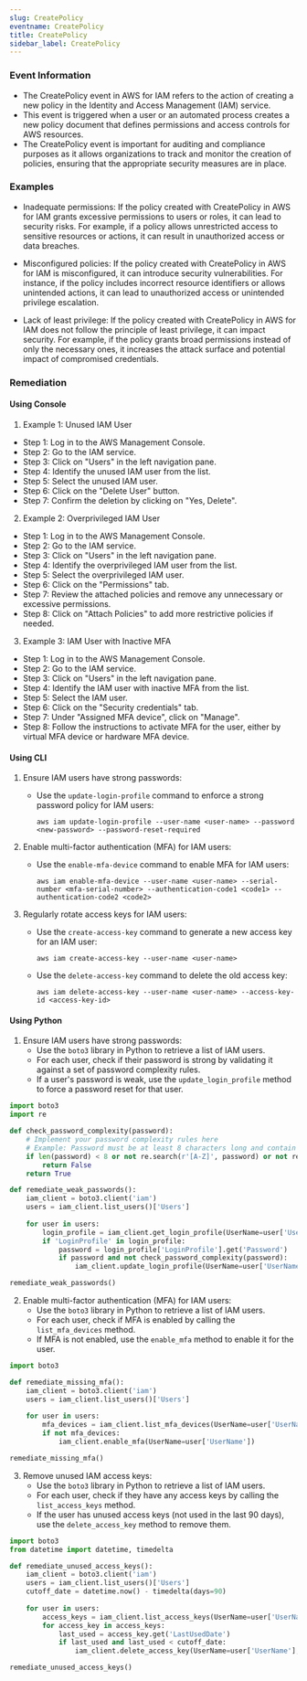 ```yaml
--- 
slug: CreatePolicy
eventname: CreatePolicy
title: CreatePolicy
sidebar_label: CreatePolicy
---
```

                       
### Event Information

- The CreatePolicy event in AWS for IAM refers to the action of creating a new policy in the Identity and Access Management (IAM) service.
- This event is triggered when a user or an automated process creates a new policy document that defines permissions and access controls for AWS resources.
- The CreatePolicy event is important for auditing and compliance purposes as it allows organizations to track and monitor the creation of policies, ensuring that the appropriate security measures are in place.


### Examples

- Inadequate permissions: If the policy created with CreatePolicy in AWS for IAM grants excessive permissions to users or roles, it can lead to security risks. For example, if a policy allows unrestricted access to sensitive resources or actions, it can result in unauthorized access or data breaches.

- Misconfigured policies: If the policy created with CreatePolicy in AWS for IAM is misconfigured, it can introduce security vulnerabilities. For instance, if the policy includes incorrect resource identifiers or allows unintended actions, it can lead to unauthorized access or unintended privilege escalation.

- Lack of least privilege: If the policy created with CreatePolicy in AWS for IAM does not follow the principle of least privilege, it can impact security. For example, if the policy grants broad permissions instead of only the necessary ones, it increases the attack surface and potential impact of compromised credentials.

### Remediation

#### Using Console

1. Example 1: Unused IAM User
- Step 1: Log in to the AWS Management Console.
- Step 2: Go to the IAM service.
- Step 3: Click on "Users" in the left navigation pane.
- Step 4: Identify the unused IAM user from the list.
- Step 5: Select the unused IAM user.
- Step 6: Click on the "Delete User" button.
- Step 7: Confirm the deletion by clicking on "Yes, Delete".

2. Example 2: Overprivileged IAM User
- Step 1: Log in to the AWS Management Console.
- Step 2: Go to the IAM service.
- Step 3: Click on "Users" in the left navigation pane.
- Step 4: Identify the overprivileged IAM user from the list.
- Step 5: Select the overprivileged IAM user.
- Step 6: Click on the "Permissions" tab.
- Step 7: Review the attached policies and remove any unnecessary or excessive permissions.
- Step 8: Click on "Attach Policies" to add more restrictive policies if needed.

3. Example 3: IAM User with Inactive MFA
- Step 1: Log in to the AWS Management Console.
- Step 2: Go to the IAM service.
- Step 3: Click on "Users" in the left navigation pane.
- Step 4: Identify the IAM user with inactive MFA from the list.
- Step 5: Select the IAM user.
- Step 6: Click on the "Security credentials" tab.
- Step 7: Under "Assigned MFA device", click on "Manage".
- Step 8: Follow the instructions to activate MFA for the user, either by virtual MFA device or hardware MFA device.

#### Using CLI

1. Ensure IAM users have strong passwords:
   - Use the `update-login-profile` command to enforce a strong password policy for IAM users:
     ```
     aws iam update-login-profile --user-name <user-name> --password <new-password> --password-reset-required
     ```

2. Enable multi-factor authentication (MFA) for IAM users:
   - Use the `enable-mfa-device` command to enable MFA for IAM users:
     ```
     aws iam enable-mfa-device --user-name <user-name> --serial-number <mfa-serial-number> --authentication-code1 <code1> --authentication-code2 <code2>
     ```

3. Regularly rotate access keys for IAM users:
   - Use the `create-access-key` command to generate a new access key for an IAM user:
     ```
     aws iam create-access-key --user-name <user-name>
     ```
   - Use the `delete-access-key` command to delete the old access key:
     ```
     aws iam delete-access-key --user-name <user-name> --access-key-id <access-key-id>
     ```

#### Using Python

1. Ensure IAM users have strong passwords:
   - Use the `boto3` library in Python to retrieve a list of IAM users.
   - For each user, check if their password is strong by validating it against a set of password complexity rules.
   - If a user's password is weak, use the `update_login_profile` method to force a password reset for that user.

```python
import boto3
import re

def check_password_complexity(password):
    # Implement your password complexity rules here
    # Example: Password must be at least 8 characters long and contain at least one uppercase letter, one lowercase letter, and one digit
    if len(password) < 8 or not re.search(r'[A-Z]', password) or not re.search(r'[a-z]', password) or not re.search(r'\d', password):
        return False
    return True

def remediate_weak_passwords():
    iam_client = boto3.client('iam')
    users = iam_client.list_users()['Users']
    
    for user in users:
        login_profile = iam_client.get_login_profile(UserName=user['UserName'])
        if 'LoginProfile' in login_profile:
            password = login_profile['LoginProfile'].get('Password')
            if password and not check_password_complexity(password):
                iam_client.update_login_profile(UserName=user['UserName'], PasswordResetRequired=True)

remediate_weak_passwords()
```

2. Enable multi-factor authentication (MFA) for IAM users:
   - Use the `boto3` library in Python to retrieve a list of IAM users.
   - For each user, check if MFA is enabled by calling the `list_mfa_devices` method.
   - If MFA is not enabled, use the `enable_mfa` method to enable it for the user.

```python
import boto3

def remediate_missing_mfa():
    iam_client = boto3.client('iam')
    users = iam_client.list_users()['Users']
    
    for user in users:
        mfa_devices = iam_client.list_mfa_devices(UserName=user['UserName'])['MFADevices']
        if not mfa_devices:
            iam_client.enable_mfa(UserName=user['UserName'])

remediate_missing_mfa()
```

3. Remove unused IAM access keys:
   - Use the `boto3` library in Python to retrieve a list of IAM users.
   - For each user, check if they have any access keys by calling the `list_access_keys` method.
   - If the user has unused access keys (not used in the last 90 days), use the `delete_access_key` method to remove them.

```python
import boto3
from datetime import datetime, timedelta

def remediate_unused_access_keys():
    iam_client = boto3.client('iam')
    users = iam_client.list_users()['Users']
    cutoff_date = datetime.now() - timedelta(days=90)
    
    for user in users:
        access_keys = iam_client.list_access_keys(UserName=user['UserName'])['AccessKeyMetadata']
        for access_key in access_keys:
            last_used = access_key.get('LastUsedDate')
            if last_used and last_used < cutoff_date:
                iam_client.delete_access_key(UserName=user['UserName'], AccessKeyId=access_key['AccessKeyId'])

remediate_unused_access_keys()
```


 